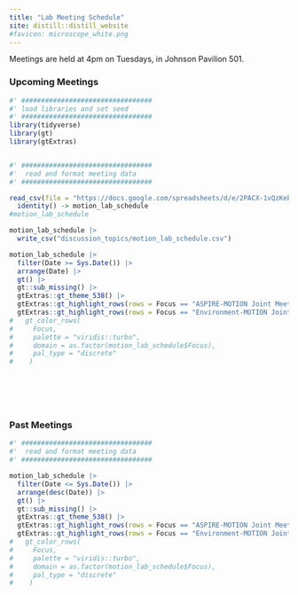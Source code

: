 ```yaml
---
title: "Lab Meeting Schedule"
site: distill::distill_website
#favicon: microscope_white.png
---
```


Meetings are held at 4pm on Tuesdays, in Johnson Pavilion 501.  
  
### Upcoming Meetings  
  
```r

#' #################################
#' load libraries and set seed
#' #################################
library(tidyverse)
library(gt)
library(gtExtras)


#' #################################
#'  read and format meeting data
#' #################################

read_csv(file = "https://docs.google.com/spreadsheets/d/e/2PACX-1vQzKebqOHpuFtCtut0gSbyG4EtOPb7uaktDXLFuEQRxMxO0sxjHMz-UftlWGthILmmMUmmgovITXuL_/pub?gid=0&single=true&output=csv") %>%
  identity() -> motion_lab_schedule
#motion_lab_schedule

motion_lab_schedule |> 
  write_csv("discussion_topics/motion_lab_schedule.csv")

motion_lab_schedule |> 
  filter(Date >= Sys.Date()) |> 
  arrange(Date) |> 
  gt() |> 
  gt::sub_missing() |> 
  gtExtras::gt_theme_538() |> 
  gtExtras::gt_highlight_rows(rows = Focus == "ASPIRE-MOTION Joint Meeting", fill = "lightgrey", target_col = "Focus", font_weight = "normal") |> 
  gtExtras::gt_highlight_rows(rows = Focus == "Environment-MOTION Joint Meeting", fill = "grey24", font_color = "white", target_col = "Focus", font_weight = "normal")
#   gt_color_rows(
#     Focus, 
#     palette = "viridis::turbo", 
#     domain = as.factor(motion_lab_schedule$Focus),
#     pal_type = "discrete"
#    )





```
  
<br>    
  
### Past Meetings  
  
```r

#' #################################
#'  read and format meeting data
#' #################################

motion_lab_schedule |> 
  filter(Date <= Sys.Date()) |> 
  arrange(desc(Date)) |> 
  gt() |> 
  gt::sub_missing() |> 
  gtExtras::gt_theme_538() |> 
  gtExtras::gt_highlight_rows(rows = Focus == "ASPIRE-MOTION Joint Meeting", fill = "lightgrey", target_col = "Focus", font_weight = "normal") |> 
  gtExtras::gt_highlight_rows(rows = Focus == "Environment-MOTION Joint Meeting", fill = "grey24", font_color = "white", target_col = "Focus", font_weight = "normal")
#   gt_color_rows(
#     Focus, 
#     palette = "viridis::turbo", 
#     domain = as.factor(motion_lab_schedule$Focus),
#     pal_type = "discrete"
#    )





```
